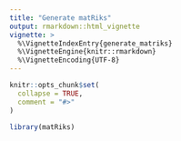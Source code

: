 ```yaml
---
title: "Generate matRiks"
output: rmarkdown::html_vignette
vignette: >
  %\VignetteIndexEntry{generate_matriks}
  %\VignetteEngine{knitr::rmarkdown}
  %\VignetteEncoding{UTF-8}
---
```


```r
knitr::opts_chunk$set(
  collapse = TRUE,
  comment = "#>"
)
```

```r
library(matRiks)
```
